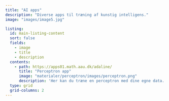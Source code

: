 ```yaml
---
title: "AI apps"
description: "Diverse apps til træning af kunstig intelligens."
image: "images/image5.jpg"

listing:
  id: main-listing-content
  sort: false
  fields: 
    - image
    - title
    - description
  contents: 
    - path: https://apps01.math.aau.dk/adaline/
      title: "Perceptron app"
      image: "materialer/perceptron/images/perceptron.png"
      description: 'Her kan du træne en perceptron med dine egne data. Der er mulighed for at vælge forskellige aktiveringsfunktioner sammen med den kvadratiske tabsfunktion.'
  type: grid 
  grid-columns: 2
---
```


::: {#main-listing-content}
:::

